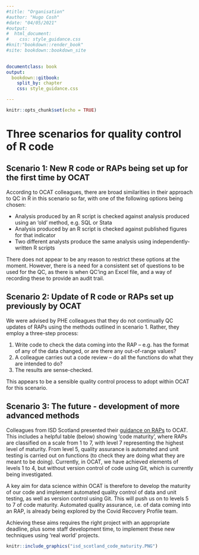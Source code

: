 ```yaml
---
#title: "Organisation"
#author: "Hugo Cosh"
#date: "04/05/2021"
#output: 
#  html_document:
#    css: style_guidance.css
#knit:"bookdown::render_book" 
#site: bookdown::bookdown_site

  
documentclass: book
output:
  bookdown::gitbook:
    split_by: chapter
    css: style_guidance.css    

---
```


```r
knitr::opts_chunk$set(echo = TRUE)


```

<!-- Note: File must start with h1 (#) as this forms a new chapter. -->

# Three scenarios for quality control of R code

## Scenario 1: New R code or RAPs being set up for the first time by OCAT

According to OCAT colleagues, there are broad similarities in their approach to QC in R in this scenario so far, with one of the following options being chosen:

*	Analysis produced by an R script is checked against analysis produced using an ‘old’ method, e.g. SQL or Stata
* Analysis produced by an R script is checked against published figures for that indicator
*	Two different analysts produce the same analysis using independently-written R scripts

There does not appear to be any reason to restrict these options at the moment.  However, there is a need for a consistent set of questions to be used for the QC, as there is when QC’ing an Excel file, and a way of recording these to provide an audit trail.

## Scenario 2: Update of R code or RAPs set up previously by OCAT

We were advised by PHE colleagues that they do not continually QC updates of RAPs using the methods outlined in scenario 1.  Rather, they employ a three-step process:

1. Write code to check the data coming into the RAP – e.g. has the format of any of the data changed, or are there any out-of-range values?
2. A colleague carries out a code review – do all the functions do what they are intended to do?
3. The results are sense-checked.

This appears to be a sensible quality control process to adopt within OCAT for this scenario.

## Scenario 3: The future - development of more advanced methods

Colleagues from ISD Scotland presented their [guidance on RAPs](https://www.isdscotland.org/About-ISD/Methodologies/_docs/Reproducible_Analytical_Pipelines_paper_v1.4.pdf) to OCAT.  This includes a helpful table (below) showing ‘code maturity’, where RAPs are classified on a scale from 1 to 7, with level 7 representing the highest level of maturity.  From level 5, quality assurance is automated and unit testing is carried out on functions (to check they are doing what they are meant to be doing).
Currently, in OCAT, we have achieved elements of levels 1 to 4, but without version control of code using Git, which is currently being investigated.

A key aim for data science within OCAT is therefore to develop the maturity of our code and implement automated quality control of data and unit testing, as well as version control using Git.  This will push us on to levels 5 to 7 of code maturity.  Automated quality assurance, i.e. of data coming into an RAP, is already being explored by the Covid Recovery Profile team.

Achieving these aims requires the right project with an appropriate deadline, plus some staff development time, to implement these new techniques using 'real world' projects.  


```r
knitr::include_graphics("isd_scotland_code_maturity.PNG")

```
